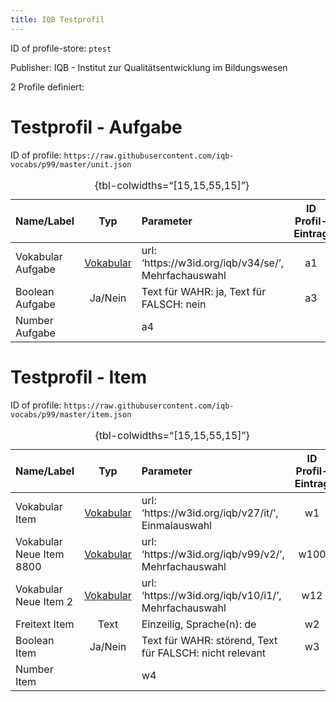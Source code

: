 ```yaml
---
title: IQB Testprofil
---
```


ID of profile-store: `ptest`

Publisher: IQB - Institut zur Qualitätsentwicklung im Bildungswesen

2 Profile definiert:

# Testprofil - Aufgabe

ID of profile: `https://raw.githubusercontent.com/iqb-vocabs/p99/master/unit.json`

| Name/Label | Typ | Parameter | ID Profil-Eintrag |
| :--- | :---: | :--- | :---: |
| Vokabular Aufgabe | [Vokabular](https://w3id.org/iqb/v34/se/) | url: 'https://w3id.org/iqb/v34/se/', Mehrfachauswahl | a1 |
| Boolean Aufgabe | Ja/Nein | Text für WAHR: ja, Text für FALSCH: nein | a3 |
| Number Aufgabe |  | a4 |

: {tbl-colwidths="[15,15,55,15]"}

# Testprofil - Item

ID of profile: `https://raw.githubusercontent.com/iqb-vocabs/p99/master/item.json`

| Name/Label | Typ | Parameter | ID Profil-Eintrag |
| :--- | :---: | :--- | :---: |
| Vokabular Item | [Vokabular](https://w3id.org/iqb/v27/it/) | url: 'https://w3id.org/iqb/v27/it/', Einmalauswahl | w1 |
| Vokabular Neue Item 8800 | [Vokabular](https://w3id.org/iqb/v99/v2/) | url: 'https://w3id.org/iqb/v99/v2/', Mehrfachauswahl | w100 |
| Vokabular Neue Item 2 | [Vokabular](https://w3id.org/iqb/v10/i1/) | url: 'https://w3id.org/iqb/v10/i1/', Mehrfachauswahl | w12 |
| Freitext Item | Text | Einzeilig, Sprache(n): de   | w2 |
| Boolean Item | Ja/Nein | Text für WAHR: störend, Text für FALSCH: nicht relevant | w3 |
| Number Item |  | w4 |

: {tbl-colwidths="[15,15,55,15]"}

